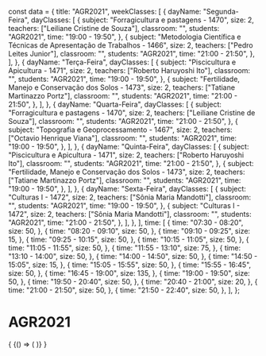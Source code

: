 const data = {
  title: "AGR2021",
  weekClasses: [
    {
      dayName: "Segunda-Feira",
      dayClasses: [
        {
          subject: "Forragicultura e pastagens - 1470",
          size: 2,
          teachers: ["Leiliane Cristine de Souza"],
          classroom: "",
          students: "AGR2021",
          time: "19:00 - 19:50",
        },
        {
          subject:
            "Metodologia Científica e Técnicas de Apresentação de Trabalhos - 1466",
          size: 2,
          teachers: ["Pedro Leites Junior"],
          classroom: "",
          students: "AGR2021",
          time: "21:00 - 21:50",
        },
      ],
    },
    {
      dayName: "Terça-Feira",
      dayClasses: [
        {
          subject: "Piscicultura e Apicultura - 1471",
          size: 2,
          teachers: ["Roberto Haruyoshi Ito"],
          classroom: "",
          students: "AGR2021",
          time: "19:00 - 19:50",
        },
        {
          subject: "Fertilidade, Manejo e Conservação dos Solos - 1473",
          size: 2,
          teachers: ["Tatiane Martinazzo Portz"],
          classroom: "",
          students: "AGR2021",
          time: "21:00 - 21:50",
        },
      ],
    },
    {
      dayName: "Quarta-Feira",
      dayClasses: [
        {
          subject: "Forragicultura e pastagens - 1470",
          size: 2,
          teachers: ["Leiliane Cristine de Souza"],
          classroom: "",
          students: "AGR2021",
          time: "21:00 - 21:50",
        },
        {
          subject: "Topografia e Geoprocessamento - 1467",
          size: 2,
          teachers: ["Octavio Henrique Viana"],
          classroom: "",
          students: "AGR2021",
          time: "19:00 - 19:50",
        },
      ],
    },
    {
      dayName: "Quinta-Feira",
      dayClasses: [
        {
          subject: "Piscicultura e Apicultura - 1471",
          size: 2,
          teachers: ["Roberto Haruyoshi Ito"],
          classroom: "",
          students: "AGR2021",
          time: "21:00 - 21:50",
        },
        {
          subject: "Fertilidade, Manejo e Conservação dos Solos - 1473",
          size: 2,
          teachers: ["Tatiane Martinazzo Portz"],
          classroom: "",
          students: "AGR2021",
          time: "19:00 - 19:50",
        },
      ],
    },
    {
      dayName: "Sexta-Feira",
      dayClasses: [
        {
          subject: "Culturas I - 1472",
          size: 2,
          teachers: ["Sônia Maria Mandotti"],
          classroom: "",
          students: "AGR2021",
          time: "19:00 - 19:50",
        },
        {
          subject: "Culturas I - 1472",
          size: 2,
          teachers: ["Sônia Maria Mandotti"],
          classroom: "",
          students: "AGR2021",
          time: "21:00 - 21:50",
        },
      ],
    },
  ],
  time: [
    {
      time: "07:30 - 08:20",
      size: 50,
    },
    {
      time: "08:20 - 09:10",
      size: 50,
    },
    {
      time: "09:10 - 09:25",
      size: 15,
    },
    {
      time: "09:25 - 10:15",
      size: 50,
    },
    {
      time: "10:15 - 11:05",
      size: 50,
    },
    {
      time: "11:05 - 11:55",
      size: 50,
    },
    {
      time: "11:55 - 13:10",
      size: 75,
    },
    {
      time: "13:10 - 14:00",
      size: 50,
    },
    {
      time: "14:00 - 14:50",
      size: 50,
    },
    {
      time: "14:50 - 15:05",
      size: 15,
    },
    {
      time: "15:05 - 15:55",
      size: 50,
    },
    {
      time: "15:55 - 16:45",
      size: 50,
    },
    {
      time: "16:45 - 19:00",
      size: 135,
    },
    {
      time: "19:00 - 19:50",
      size: 50,
    },
    {
      time: "19:50 - 20:40",
      size: 50,
    },
    {
      time: "20:40 - 21:00",
      size: 20,
    },
    {
      time: "21:00 - 21:50",
      size: 50,
    },
    {
      time: "21:50 - 22:40",
      size: 50,
    },
  ],
};

# AGR2021

<div>
  {
    <BrowserOnly>
      {() => (
        <Grid
          title={data.title}
          weekClasses={data.weekClasses}
          time={data.time}
        />
      )}
    </BrowserOnly>
  }
</div>
